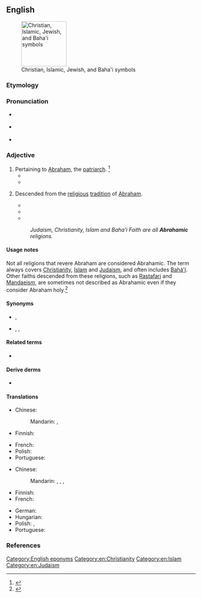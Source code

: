 ==English==
[[File:4 Abrahamic symbols vector.svg|thumb|120px|Christian, Islamic, Jewish, and Baha'i symbols]]

===Etymology===
{{suffix|en|Abraham|ic}}

===Pronunciation===
* {{a|RP}} {{IPA|en|/eɪ.bɹəˈhæm.ɪk/}}
* {{a|US}} {{IPA|en|/eɪ.bɹəˈhæm.ɪk/}}
* {{audio|en|en-us-Abrahamic.ogg|Audio (US)}}

===Adjective===
{{en-adj}}

# Pertaining to [[Abraham]], the [[patriarch]]. {{defdate|First attested in the early 19<sup>th</sup> century.}}<ref name=SOED>{{R:SOED5|page=7}}</ref>
#* {{quote-journal|en|year=1832|volume=4|author=Issac Cullimore|magazine=The Morning watch: or, Quarterly journal on prophecy, and theological review|title=Criteria for Determining the Accuracy of Scripture Chronology|passage=[T]he Noachic and '''Abrahamic''' churches are connected by Shem, and the other long-lived patriarchs, who existed before the apostasy of Noah's posterity, and survived it}}
#* {{quote-journal|en|year=1896|journal=The Methodist review|page=66|title=Spiritual Development of St. Paul|author=James S. Kennedy|url=http://books.google.com/books?id=YTAuAAAAYAAJ&printsec=titlepage#PPA66,M1|passage=Paul's faith was at this crisis in his spiritual illumination more '''Abrahamic''' than Christlike in its character.}}
# {{lb|en|of a religion}} Descended from the [[religious]] [[tradition]] of [[Abraham]].
#* {{quote-book|en|year=2005|quotee=Jacques Derrida|page=121|passage=[The ''messianic''] does not belong properly to any '''Abrahamic''' religion (even if I may here continue “entre nous” for essential reasons of language and of place, of culture, and of provisional rhetorical and historical strategy of which I will speak later, to give to it names inscribed by the '''Abrahamic''' religions).|title=Derrida and Religion: Other Testaments|author=Yvonne Sherwood and Kevin Hart}}
#* {{quote-book|en|title=Religion: Beyond a Concept|author=Hent De Vries|year=2007|page=123|isbn=0823227251|passage=Most anthropologists, myself at the forefront, are doubtless incredibly naive about the nature of Christianity and provincial with respect to the depth and riches of '''Abrahamic'''-based theory for the analysis of religious phenomena more broadly no less than for philosophy.}}
#* {{quote-book|en|year=2009|title=The Borders of Islam|isbn=0231154224|author=Stig Jarle Hansen, Atle Mesøy, Tuncay Kardas|page=158|passage=Christianity, not Islam, was the first of the '''Abrahamic''' cults to come to the Sudan.}}
#: ''Judaism, Christianity, Islam and Baha'i Faith are all '''Abrahamic''' religions.''

====Usage notes====
Not all religions that revere Abraham are considered Abrahamic. The term always covers [[Christianity]], [[Islam]] and [[Judaism]], and often includes [[Bahá'í]]. Other faiths descended from these religions, such as [[Rastafari]] and [[Mandaeism]], are sometimes not described as Abrahamic even if they consider Abraham holy.<ref>{{cite-web|url=http://www.religioustolerance.org/alt_mean1.htm|publisher=Ontario Consultants on Religious Tolerance|title=Meanings of ambiguous terms beginning with the letters "A" to "R"|accessdate=2012-06-09}}</ref>

====Synonyms====
* {{sense|pertaining to Abraham}} {{l|en|Abrahamical}}, {{l|en|Ibrahimic}}
* {{sense|of the family of religions revering Abraham}} {{l|en|Abrahamist}}, {{l|en|Ibrahimic}}, {{l|en|Semitic}}

====Related terms====
* {{l|en|Abrahamism}}

====Derive derms====
* {{l|en|Abrahamic religion}}

====Translations====
{{trans-top|pertaining to Abraham}}
* Chinese:
*: Mandarin: {{t+|cmn|亞伯拉罕|alt=亞伯拉罕的|sc=Hani}}, {{t+|cmn|亚伯拉罕|alt=亚伯拉罕的|tr=Yàbólāhǎn de|sc=Hani}}
* Finnish: {{t|fi|abrahamilainen}}
{{trans-mid}}
* French: {{t+|fr|abrahamique}}
* Polish: {{t+|pl|Abrahamowy|m}}
* Portuguese: {{t|pt|abraâmico}}
{{trans-bottom}}

{{trans-top|pertaining to Abrahamic religions}}
* Chinese:
*: Mandarin: {{t|cmn|[[亞伯拉罕]][[諸教]]|sc=Hani}}, {{t|cmn|[[亚伯拉罕]][[诸教]]|tr=Yàbólāhǎn zhūjiào|sc=Hani}}, {{t|cmn|[[亞伯拉罕]][[宗教]]|sc=Hani}}, {{t|cmn|[[亚伯拉罕]][[宗教]]|tr=Yàbólāhǎn zōngjiào|sc=Hani}}
* Finnish: {{t|fi|abrahamilainen}}
* French: {{t+|fr|abrahamique}}
{{trans-mid}}
* German: {{t|de|abrahamitisch}}
* Hungarian: {{t+|hu|ábrahámi}}
* Polish: {{t+|pl|abrahamiczny|m}}, {{t+|pl|abrahamowy|m}}
* Portuguese: {{t|pt|abraâmico}}
{{trans-bottom}}

===References===
<references/>

[[Category:English eponyms]]
[[Category:en:Christianity]]
[[Category:en:Islam]]
[[Category:en:Judaism]]